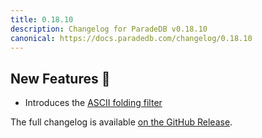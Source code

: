 ```yaml
---
title: 0.18.10
description: Changelog for ParadeDB v0.18.10
canonical: https://docs.paradedb.com/changelog/0.18.10
---
```


## New Features 🎉

- Introduces the [ASCII folding filter](/documentation/indexing/token-filters)

The full changelog is available [on the GitHub Release](https://github.com/paradedb/paradedb/releases/tag/v0.18.10).
